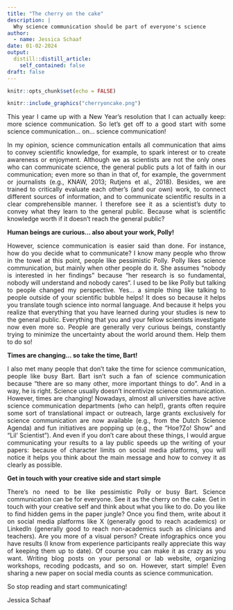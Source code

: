 ---
title: "The cherry on the cake"
description: |
  Why science communication should be part of everyone's science
author:
  - name: Jessica Schaaf 
date: 01-02-2024
output:
  distill::distill_article:
    self_contained: false
draft: false
---

<style>
body {
text-align: justify}
</style>

```{r setup, include=FALSE}
knitr::opts_chunk$set(echo = FALSE)
```

```{r, layout = "l-body-ouset", fig.width=3, echo=FALSE}

knitr::include_graphics("cherryoncake.png")

```

This year I came up with a New Year’s resolution that I can actually keep: more science communication. So let’s get off to a good start with some science communication… on… science communication! 

In my opinion, science communication entails all communication that aims to convey scientific knowledge, for example, to spark interest or to create awareness or enjoyment. Although we as scientists are not the only ones who can communicate science, the general public puts a lot of faith in our communication; even more so than in that of, for example, the government or journalists (e.g., KNAW, 2013; Rutjens et al., 2018). Besides, we are trained to critically evaluate each other’s (and our own) work, to connect different sources of information, and to communicate scientific results in a clear comprehensible manner. I therefore see it as a scientist’s duty to convey what they learn to the general public. Because what is scientific knowledge worth if it doesn’t reach the general public?

**Human beings are curious… also about your work, Polly!**

However, science communication is easier said than done. For instance, how do you decide what to communicate? I know many people who throw in the towel at this point, people like pessimistic Polly. Polly likes science communication, but mainly when other people do it. She assumes “nobody is interested in her findings” because “her research is so fundamental, nobody will understand and nobody cares“. I used to be like Polly but talking to people changed my perspective. Yes… a simple thing like talking to people outside of your scientific bubble helps! It does so because it helps you translate tough science into normal language. And because it helps you realize that everything that you have learned during your studies is new to the general public. Everything that you and your fellow scientists investigate now even more so. People are generally very curious beings, constantly trying to minimize the uncertainty about the world around them. Help them to do so! 

**Times are changing… so take the time, Bart!**

I also met many people that don’t take the time for science communication, people like busy Bart. Bart isn’t such a fan of science communication because “there are so many other, more important things to do”. And in a way, he is right. Science usually doesn’t incentivize science communication. However, times are changing! Nowadays, almost all universities have active science communication departments (who can help!), grants often require some sort of translational impact or outreach, large grants exclusively for science communication are now available (e.g., from the Dutch Science Agenda) and fun initiatives are popping up (e.g., the “Hoe?Zo! Show” and “Lil’ Scientist”). And even if you don’t care about these things, I would argue communicating your results to a lay public speeds up the writing of your papers: because of character limits on social media platforms, you will notice it helps you think about the main message and how to convey it as clearly as possible.

**Get in touch with your creative side and start simple**

There’s no need to be like pessimistic Polly or busy Bart. Science communication can be for everyone. See it as the cherry on the cake. Get in touch with your creative self and think about what you like to do. Do you like to find hidden gems in the paper jungle? Once you find them, write about it on social media platforms like X (generally good to reach academics) or LinkedIn (generally good to reach non-academics such as clinicians and teachers). Are you more of a visual person? Create infographics once you have results (I know from experience participants really appreciate this way of keeping them up to date). Of course you can make it as crazy as you want. Writing blog posts on your personal or lab website, organizing workshops, recoding podcasts, and so on. However, start simple! Even sharing a new paper on social media counts as science communication.

So stop reading and start communicating!

Jessica Schaaf
